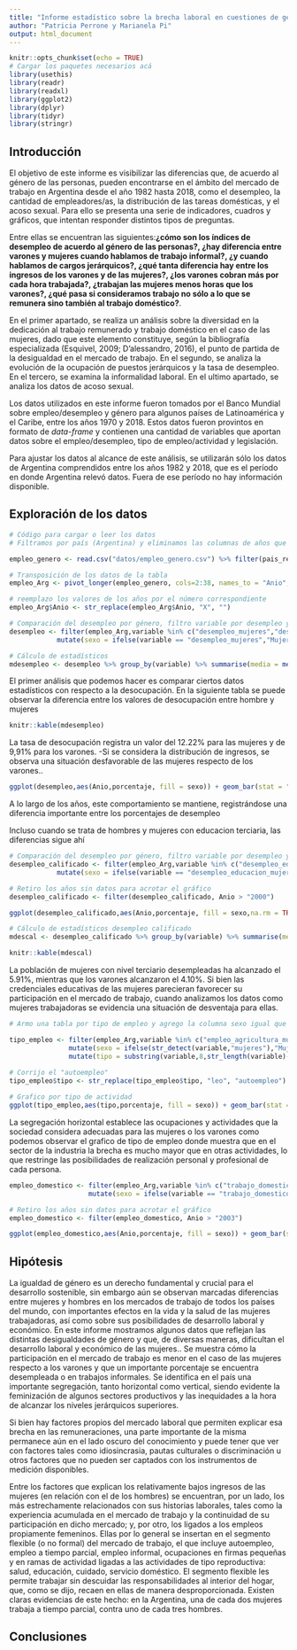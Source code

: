 ```yaml
---
title: "Informe estadístico sobre la brecha laboral en cuestiones de género en Argentina (1982-2018)"
author: "Patricia Perrone y Marianela Pi"
output: html_document
---
```


```r
knitr::opts_chunk$set(echo = TRUE)
# Cargar los paquetes necesarios acá
library(usethis)
library(readr)
library(readxl)
library(ggplot2)
library(dplyr)
library(tidyr)
library(stringr)
```

## Introducción

<p>El objetivo de este informe es visibilizar las diferencias que, de acuerdo al género de las personas, pueden encontrarse en el ámbito del mercado de trabajo en Argentina desde el año 1982 hasta 2018, como el desempleo, la cantidad de empleadores/as, la distribución de las tareas domésticas, y el acoso sexual. Para ello se presenta una serie de indicadores, cuadros y gráficos, que intentan responder distintos tipos de preguntas. </p>

<p>Entre ellas se encuentran las siguientes:<b>¿cómo son los índices de desempleo de acuerdo al género de las personas?, ¿hay diferencia entre varones y mujeres cuando hablamos de trabajo informal?, ¿y cuando hablamos de cargos jerárquicos?, ¿qué tanta diferencia hay entre los ingresos de los varones y de las mujeres?, ¿los varones cobran más por cada hora trabajada?, ¿trabajan las mujeres menos horas que los varones?, ¿qué pasa si consideramos trabajo no sólo a lo que se remunera sino también al trabajo doméstico?</b>.</p>

<p>En el primer apartado, se realiza un análisis sobre la diversidad en la dedicación al trabajo remunerado y trabajo doméstico en el caso de las mujeres, dado que este elemento constituye, según la bibliografía especializada (Esquivel, 2009; D’alessandro, 2016), el punto de partida de la desigualdad en el mercado de trabajo. En el segundo, se analiza la evolución de la ocupación de puestos jerárquicos y la tasa de desempleo. En el tercero, se examina la informalidad laboral. En el ultimo apartado, se analiza los datos de acoso sexual.</p>

<p>Los datos utilizados en este informe fueron tomados por el Banco Mundial sobre empleo/desempleo y género para algunos países de Latinoamérica y el Caribe, entre los años 1970 y 2018. Estos datos fueron provintos en formato de <em>data-frame</em> y contienen una cantidad de variables que aportan datos sobre el empleo/desempleo, tipo de empleo/actividad y legislación.</p>

<p>Para ajustar los datos al alcance de este análisis, se utilizarán sólo los datos de Argentina comprendidos entre los años 1982 y 2018, que es el período en donde Argentina relevó datos. Fuera de ese período no hay información disponible.</p>


## Exploración de los datos

```r
# Código para cargar o leer los datos
# Filtramos por país (Argentina) y eliminamos las columnas de años que no tienen datos para simplificar el análisis

empleo_genero <- read.csv("datos/empleo_genero.csv") %>% filter(pais_region=="Argentina") %>% select(1,16:52)

# Transposición de los datos de la tabla
empleo_Arg <- pivot_longer(empleo_genero, cols=2:38, names_to = "Anio", values_to = "porcentaje") 

# reemplazo los valores de los años por el número correspondiente
empleo_Arg$Anio <- str_replace(empleo_Arg$Anio, "X", "")

# Comparación del desempleo por género, filtro variable por desempleo y agrego columna con el sexo
desempleo <- filter(empleo_Arg,variable %in% c("desempleo_mujeres","desempleo_hombres")) %>%
            mutate(sexo = ifelse(variable == "desempleo_mujeres","Mujer","Hombre")) 

# Cálculo de estadísticos
mdesempleo <- desempleo %>% group_by(variable) %>% summarise(media = mean(porcentaje,na.rm = TRUE), desvio = sd(porcentaje,na.rm = TRUE), max = max(porcentaje,na.rm = TRUE), min = min(porcentaje,na.rm = TRUE), rango = max-min)
```

<p>El primer análisis que podemos hacer es comparar ciertos datos estadísticos con respecto a la desocupación. En la siguiente tabla se puede observar la diferencia entre los valores de desocupación entre hombre y mujeres</p>

```r
knitr::kable(mdesempleo)
```

<p>La tasa de desocupación registra un valor del 12.22% para las mujeres y de 9,91% para los varones. -Si se considera la distribución de ingresos, se observa una situación desfavorable de las mujeres respecto de los varones.. </p>

```r
ggplot(desempleo,aes(Anio,porcentaje, fill = sexo)) + geom_bar(stat = "Identity",position=position_dodge()) + labs(title = "Gráfico 1 - Desempleo femenino y masculino por año")
```

<p>A lo largo de los años, este comportamiento se mantiene, registrándose una diferencia importante entre los porcentajes de desempleo</p>
<p>Incluso cuando se trata de hombres y mujeres con educacion terciaria, las diferencias sigue ahí</p>

```r
# Comparación del desempleo por género, filtro variable por desempleo y agrego columna con el sexo
desempleo_calificado <- filter(empleo_Arg,variable %in% c("desempleo_educacion_mujeres","desempleo_educacion_hombres")) %>%
            mutate(sexo = ifelse(variable == "desempleo_educacion_mujeres","Mujer","Hombre"))

# Retiro los años sin datos para acrotar el gráfico
desempleo_calificado <- filter(desempleo_calificado, Anio > "2000")

ggplot(desempleo_calificado,aes(Anio,porcentaje, fill = sexo,na.rm = TRUE)) + geom_bar(stat = "Identity",position=position_dodge()) + labs(title = "Gráfico 2 - Desempleo femenino y masculino, con educación terciaria, por año")
```


```r
# Cálculo de estadísticos desempleo calificado
mdescal <- desempleo_calificado %>% group_by(variable) %>% summarise(media = mean(porcentaje,na.rm = TRUE), desvio = sd(porcentaje,na.rm = TRUE), max = max(porcentaje,na.rm = TRUE), min = min(porcentaje,na.rm = TRUE), rango = max-min)

knitr::kable(mdescal)
```
<p>La población de mujeres con nivel terciario desempleadas ha alcanzado el 5.91%, mientras que los varones alcanzaron el 4.10%. Si bien las credenciales educativas de las mujeres parecieran favorecer su participación en el mercado de trabajo, cuando analizamos los datos como mujeres trabajadoras se evidencia una situación de desventaja para ellas.<p>
```r
# Armo una tabla por tipo de empleo y agrego la columna sexo igual que en desempleo 

tipo_empleo <- filter(empleo_Arg,variable %in% c("empleo_agricultura_mujeres","empleo_agricultura_hombres","empleo_industria_mujeres","empleo_industria_hombres","empleo_servicios_mujeres","empleo_servicios_hombres","empleo_informal_mujeres","empleo_informal_hombres","autoempleo_mujeres","autoempleo_hombres")) %>%
               mutate(sexo = ifelse(str_detect(variable,"mujeres"),"Mujer","Hombre")) %>%  
               mutate(tipo = substring(variable,8,str_length(variable)-8))
  
# Corrijo el "autoempleo"
tipo_empleo$tipo <- str_replace(tipo_empleo$tipo, "leo", "autoempleo")

# Grafico por tipo de actividad
ggplot(tipo_empleo,aes(tipo,porcentaje, fill = sexo)) + geom_bar(stat = "Identity",position=position_dodge())
```
<p>La segregación horizontal establece las ocupaciones y actividades que la sociedad considera adecuadas para las mujeres o los varones como podemos observar el grafico de tipo de empleo donde muestra que en el sector de la industria la brecha es mucho mayor que en otras actividades, lo que restringe las posibilidades de realización personal y profesional de cada persona.<p>

```r
empleo_domestico <- filter(empleo_Arg,variable %in% c("trabajo_domestico_no_remunerado_mujeres","trabajo_domestico_no_remunerado_hombres")) %>%
                    mutate(sexo = ifelse(variable == "trabajo_domestico_no_remunerado_mujeres","Mujer","Hombre"))

# Retiro los años sin datos para acrotar el gráfico
empleo_domestico <- filter(empleo_domestico, Anio > "2003")

ggplot(empleo_domestico,aes(Anio,porcentaje, fill = sexo)) + geom_bar(stat = "Identity",position=position_dodge())
```



## Hipótesis

<p> La igualdad de género es un derecho fundamental y crucial para el desarrollo sostenible, sin embargo aún se observan marcadas diferencias entre mujeres y hombres en los mercados de trabajo de todos los países del mundo, con importantes efectos en la vida y la salud de las mujeres trabajadoras, así como sobre sus posibilidades de desarrollo laboral y económico. En este informe mostramos algunos datos que reflejan las distintas desigualdades de género y que, de diversas maneras, dificultan el desarrollo laboral y económico de las mujeres.. Se muestra cómo la participación en el mercado de trabajo es menor en el caso de las mujeres respecto a los varones y que un importante porcentaje se encuentra desempleada o en trabajos informales. Se identifica en el país una importante segregación, tanto horizontal como vertical, siendo evidente la feminización de algunos sectores productivos y las inequidades a la hora de alcanzar los niveles jerárquicos superiores. </p>
<p>Si bien hay factores propios del mercado laboral que permiten explicar esa brecha en las
remuneraciones, una parte importante de la misma permanece aún en el lado oscuro del
conocimiento y puede tener que ver con factores tales como idiosincrasia, pautas culturales o
discriminación u otros factores que no pueden ser captados con los instrumentos de medición
disponibles.<p>
<p>Entre los factores que explican los relativamente bajos ingresos de las mujeres (en relación con el
de los hombres) se encuentran, por un lado, los más estrechamente relacionados con sus historias
laborales, tales como la experiencia acumulada en el mercado de trabajo y la continuidad de su
participación en dicho mercado; y, por otro, los ligados a los empleos propiamente femeninos. Ellas
por lo general se insertan en el segmento flexible (o no formal) del mercado de trabajo, el que
incluye autoempleo, empleo a tiempo parcial, empleo informal, ocupaciones en firmas pequeñas y
en ramas de actividad ligadas a las actividades de tipo reproductiva: salud, educación, cuidado,
servicio doméstico. El segmento flexible les permite trabajar sin descuidar las responsabilidades al
interior del hogar, que, como se dijo, recaen en ellas de manera desproporcionada. Existen claras
evidencias de este hecho: en la Argentina, una de cada dos mujeres trabaja a tiempo parcial, contra
uno de cada tres hombres.<p>

## Conclusiones






